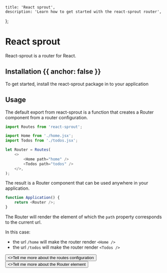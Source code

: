 
	title: 'React sprout',
	description: 'Learn how to get started with the react-sprout router',
};

<HeroPattern />

# React sprout

React-sprout is a router for React.

## Installation {{ anchor: false }}

To get started, install the react-sprout package in to your application

## Usage

The default export from react-sprout is a function that creates a Router component from a router configuration.

```javascript
import Routes from 'react-sprout';

import Home from './home.jsx';
import Todos from './todos.jsx';

let Router = Routes(
	<>
		<Home path="home" />
		<Todos path="todos" />
	</>,
);
```

The result is a Router component that can be used anywhere in your application.

```javascript
function Application() {
	return <Router />;
}
```

The Router will render the element of which the `path` property corresponds to the current url.

In this case:

- the url `/home` will make the router render `<Home />`
- the url `/todos` will make the router render `<Todos />`

<div className="not-prose flex flex-col items-start">
	<Button href="/guides/routes" variant="text" arrow="right">
		<>Tell me more about the routes configuration</>
	</Button>
	<Button href="/components/router" variant="text" arrow="right">
		<>Tell me more about the Router element</>
	</Button>
</div>
